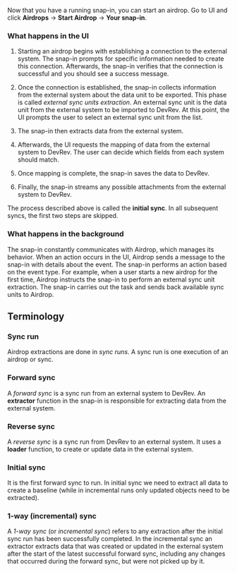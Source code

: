 Now that you have a running snap-in, you can start an airdrop.
Go to UI and click **Airdrops** -> **Start Airdrop** -> **Your snap-in**.

### What happens in the UI

1. Starting an airdrop begins with establishing a connection to the external system. The snap-in prompts for specific information needed to create this connection. Afterwards, the snap-in verifies that the connection is successful and you should see a success message.

2. Once the connection is established, the snap-in collects information from the external system about the data unit to be exported. This phase is called _external sync units extraction_. An external sync unit is the data unit from the external system to be imported to DevRev. At this point, the UI prompts the user to select an external sync unit from the list.

3. The snap-in then extracts data from the external system.

4. Afterwards, the UI requests the mapping of data from the external system to DevRev. The user can decide which fields from each system should match.

5. Once mapping is complete, the snap-in saves the data to DevRev.

6. Finally, the snap-in streams any possible attachments from the external system to DevRev.

The process described above is called the **initial sync**. In all subsequent syncs, the first two steps are skipped.

### What happens in the background

The snap-in constantly communicates with Airdrop, which manages its behavior. When an action occurs in the UI, Airdrop sends a message to the snap-in with details about the event. The snap-in performs an action based on the event type. For example, when a user starts a new airdrop for the first time, Airdrop instructs the snap-in to perform an external sync unit extraction. The snap-in carries out the task and sends back available sync units to Airdrop.

## Terminology

### Sync run

Airdrop extractions are done in _sync runs_.
A sync run is one execution of an airdrop or sync.

### Forward sync

A _forward sync_ is a sync run from an external system to DevRev.
An **extractor** function in the snap-in is responsible for extracting data from the external system.

### Reverse sync

A _reverse sync_ is a sync run from DevRev to an external system.
It uses a **loader** function, to create or update data in the external system.

### Initial sync

It is the first forward sync to run. In initial sync we need to extract all data to create a baseline (while in incremental runs only updated objects need to be extracted).

### 1-way (incremental) sync

A _1-way sync_ (or _incremental sync_) refers to any extraction after the initial sync run has been successfully completed.
In the incremental sync an extractor extracts data that was created or updated in the external system after the start
of the latest successful forward sync, including any changes that occurred during the forward sync,
but were not picked up by it.
